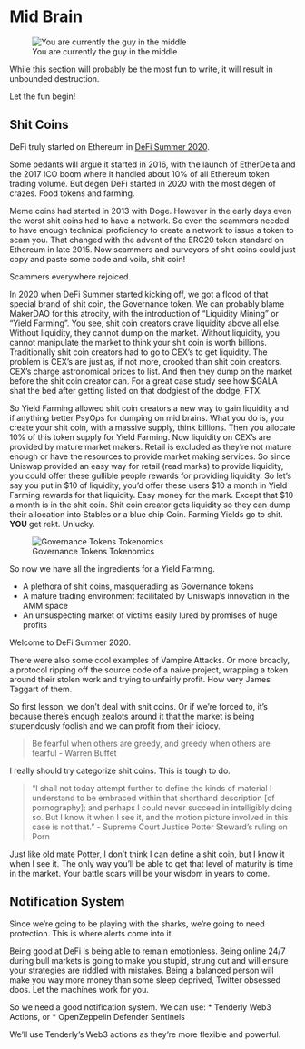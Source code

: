 # Mid Brain

![You are currently the guy in the middle](../../images/memes/bellcurve.jpg)

While this section will probably be the most fun to write, it will result in unbounded destruction. 

Let the fun begin!

## Shit Coins
DeFi truly started on Ethereum in [DeFi Summer 2020](https://medium.com/@lily_trangpham/the-formation-of-defi-summer-2020-conditions-for-a-new-defi-summer-a419d53d0d31). 

Some pedants will argue it started in 2016, with the launch of EtherDelta and the 2017 ICO boom where it handled about 10% of all Ethereum token trading volume. But degen DeFi started in 2020 with the most degen of crazes. Food tokens and farming. 

Meme coins had started in 2013 with Doge. However in the early days even the worst shit coins had to have a network. So even the scammers needed to have enough technical proficiency to create a network to issue a token to scam you. That changed with the advent of the ERC20 token standard on Ethereum in late 2015. Now scammers and purveyors of shit coins could just copy and paste some code and voila, shit coin!

Scammers everywhere rejoiced. 

In 2020 when DeFi Summer started kicking off, we got a flood of that special brand of shit coin, the Governance token. We can probably blame MakerDAO for this atrocity, with the introduction of "Liquidity Mining" or "Yield Farming". You see, shit coin creators crave liquidity above all else. Without liquidity, they cannot dump on the market. Without liquidity, you cannot manipulate the market to think your shit coin is worth billions. Traditionally shit coin creators had to go to CEX's to get liquidity. The problem is CEX's are just as, if not more, crooked than shit coin creators. CEX's charge astronomical prices to list. And then they dump on the market before the shit coin creator can. For a great case study see how $GALA shat the bed after getting listed on that dodgiest of the dodge, FTX. 

So Yield Farming allowed shit coin creators a new way to gain liquidity and if anything better PsyOps for dumping on mid brains. What you do is, you create your shit coin, with a massive supply, think billions. Then you allocate 10% of this token supply for Yield Farming. Now liquidity on CEX's are provided by mature market makers. Retail is excluded as they're not mature enough or have the resources to provide market making services. So since Uniswap provided an easy way for retail (read marks) to provide liquidity, you could offer these gullible people rewards for providing liquidity. So let's say you put in $10 of liquidity, you'd offer these users $10 a month in Yield Farming rewards for that liquidity. Easy money for the mark. Except that $10 a month is in the shit coin. Shit coin creator gets liquidity so they can dump their allocation into Stables or a blue chip Coin. Farming Yields go to shit. **YOU** get rekt. Unlucky. 

![Governance Tokens Tokenomics](../../images/defi/tokenomics.svg)

So now we have all the ingredients for a Yield Farming.

* A plethora of shit coins, masquerading as Governance tokens
* A mature trading environment facilitated by Uniswap's innovation in the AMM space
* An unsuspecting market of victims easily lured by promises of huge profits

Welcome to DeFi Summer 2020. 

There were also some cool examples of Vampire Attacks. Or more broadly, a protocol ripping off the source code of a naive project, wrapping a token around their stolen work and trying to unfairly profit. How very James Taggart of them. 

So first lesson, we don't deal with shit coins. Or if we're forced to, it's because there's enough zealots around it that the market is being stupendously foolish and we can profit from their idiocy. 

> Be fearful when others are greedy, and greedy when others are fearful - Warren Buffet

I really should try categorize shit coins. This is tough to do.

> "I shall not today attempt further to define the kinds of material I understand to be embraced within that shorthand description [of pornography]; and perhaps I could never succeed in intelligibly doing so. But I know it when I see it, and the motion picture involved in this case is not that." - Supreme Court Justice Potter Steward's ruling on Porn

Just like old mate Potter, I don't think I can define a shit coin, but I know it when I see it. The only way you'll be able to get that level of maturity is time in the market. Your battle scars will be your wisdom in years to come. 

## Notification System
Since we're going to be playing with the sharks, we're going to need protection. This is where alerts come into it. 

Being good at DeFi is being able to remain emotionless. Being online 24/7 during bull markets is going to make you stupid, strung out and will ensure your strategies are riddled with mistakes. Being a balanced person will make you way more money than some sleep deprived, Twitter obsessed doos. Let the machines work for you. 

So we need a good notification system. We can use:
* Tenderly Web3 Actions, or
* OpenZeppelin Defender Sentinels

We'll use Tenderly's Web3 actions as they're more flexible and powerful.